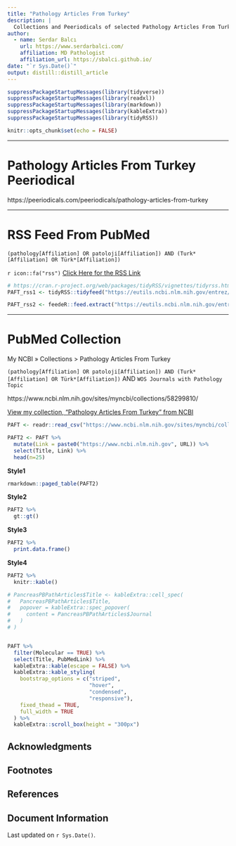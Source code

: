 ```yaml
---
title: "Pathology Articles From Turkey"
description: |
  Collections and Peeriodicals of selected Pathology Articles From Turkey
author:
  - name: Serdar Balcı 
    url: https://www.serdarbalci.com/
    affiliation: MD Pathologist
    affiliation_url: https://sbalci.github.io/
date: "`r Sys.Date()`"
output: distill::distill_article
---
```


```r
suppressPackageStartupMessages(library(tidyverse))
suppressPackageStartupMessages(library(readxl))
suppressPackageStartupMessages(library(markdown))
suppressPackageStartupMessages(library(kableExtra))
suppressPackageStartupMessages(library(tidyRSS))
```



```r
knitr::opts_chunk$set(echo = FALSE)
```



<!-- Open all links in new tab-->  
<!-- <base target="_blank"/>   -->

---

# Pathology Articles From Turkey Peeriodical

https://peeriodicals.com/peeriodicals/pathology-articles-from-turkey


---

# RSS Feed From PubMed

```
(pathology[Affiliation] OR patoloji[Affiliation]) AND (Turk*[Affiliation] OR Türk*[Affiliation]) 
```

`r icon::fa("rss")`
[Click Here for the RSS Link](https://eutils.ncbi.nlm.nih.gov/entrez/eutils/erss.cgi?rss_guid=10UQVR81oEgBsJdu9HkJM34nE3gKkc0-VJoAwxWLhi1d2qRs7u)



```r
# https://cran.r-project.org/web/packages/tidyRSS/vignettes/tidyrss.html
PAFT_rss1 <- tidyRSS::tidyfeed("https://eutils.ncbi.nlm.nih.gov/entrez/eutils/erss.cgi?rss_guid=10UQVR81oEgBsJdu9HkJM34nE3gKkc0-VJoAwxWLhi1d2qRs7u") 
```



```r
PAFT_rss2 <- feedeR::feed.extract("https://eutils.ncbi.nlm.nih.gov/entrez/eutils/erss.cgi?rss_guid=10UQVR81oEgBsJdu9HkJM34nE3gKkc0-VJoAwxWLhi1d2qRs7u")
```






---

# PubMed Collection


My NCBI » Collections > Pathology Articles From Turkey

`(pathology[Affiliation] OR patoloji[Affiliation]) AND (Turk*[Affiliation] OR Türk*[Affiliation])` AND `WOS Journals with Pathology Topic`

https://www.ncbi.nlm.nih.gov/sites/myncbi/collections/58299810/

<a href="https://www.ncbi.nlm.nih.gov/sites/myncbi/serdar.balci.1/collections/58299810/public/">View my collection, "Pathology Articles From Turkey" from NCBI</a>




```r
PAFT <- readr::read_csv("https://www.ncbi.nlm.nih.gov/sites/myncbi/collections/58299810/?title=Open%20as%20spreadsheet&")

```


```r
PAFT2 <- PAFT %>% 
  mutate(Link = paste0("https://www.ncbi.nlm.nih.gov", URL)) %>% 
  select(Title, Link) %>% 
  head(n=25)
```


**Style1**

```r
rmarkdown::paged_table(PAFT2)
```

**Style2**

```r
PAFT2 %>% 
  gt::gt()
```

**Style3**

```r
PAFT2 %>% 
  print.data.frame()
```

**Style4**

```r
PAFT2 %>% 
  knitr::kable()
```



```r

# PancreasPBPathArticles$Title <- kableExtra::cell_spec(
#   PancreasPBPathArticles$Title,
#   popover = kableExtra::spec_popover(
#     content = PancreasPBPathArticles$Journal
#   )
# )


PAFT %>% 
  filter(Molecular == TRUE) %>%
  select(Title, PubMedLink) %>% 
  kableExtra::kable(escape = FALSE) %>%
  kableExtra::kable_styling(
    bootstrap_options = c("striped",
                          "hover",
                          "condensed",
                          "responsive"),
    fixed_thead = TRUE,
    full_width = TRUE
  ) %>%
  kableExtra::scroll_box(height = "300px")
```




## Acknowledgments {.appendix}

## Footnotes {.appendix}

## References {.appendix}

## Document Information {.appendix}

Last updated on `r Sys.Date()`.




